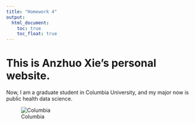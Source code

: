 ```yaml
---
title: "Homework 4"
output: 
  html_document:
    toc: true
    toc_float: true
---
```


# This is Anzhuo Xie's personal website.

Now, I am a graduate student in Columbia University, and my major now is public health data science.

![Columbia](images/columbia.png)
<center>
<img scr='images/columbia.png'>
</center>

